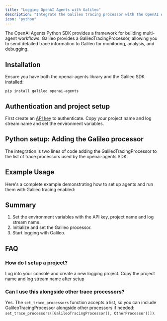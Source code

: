 ```yaml
---
title: "Logging OpenAI Agents with Galileo"
description: "Integrate the Galileo tracing processor with the OpenAI Agents SDK to track and monitor your agent workflows in Galileo."
icon: "python"
---
```



The OpenAI Agents Python SDK provides a framework for building multi-agent workflows. Galileo provides a GalileoTracingProcessor, allowing you to send detailed trace information to Galileo for monitoring, analysis, and debugging.

## Installation

Ensure you have both the openai-agents library and the Galileo SDK installed:

`pip install galileo openai-agents`

## Authentication and project setup

First create an [API key](/galileo/gen-ai-studio-products/galileo-evaluate/quickstart#getting-an-api-key) to authenticate.
Copy your project name and log stream name and set the environment variables.

<CodeGroup>
  <SnippetAgents1Python />
</CodeGroup>

## Python setup: Adding the Galileo processor

The integration is two lines of code adding the GalileoTracingProcessor to the list of trace processors used by the openai-agents SDK.

<CodeGroup>
  <SnippetAgents2Python />
</CodeGroup>

## Example Usage

Here's a complete example demonstrating how to set up agents and run them with Galileo tracing enabled:

<CodeGroup>
  <SnippetAgents3Python />
</CodeGroup>

## Summary

1. Set the environment variables with the API key, project name and log stream name.
2. Initialize and set the Galileo processor.
3. Start logging with Galileo.

## FAQ

### How do I setup a project?

Log into your console and create a new logging project. Copy the project name and log stream name after setup

### Can I use this alongside other trace processors?

Yes. The `set_trace_processors` function accepts a list, so you can include GalileoTracingProcessor alongside other processors if needed: `set_trace_processors([GalileoTracingProcessor(), OtherProcessor()])`.
